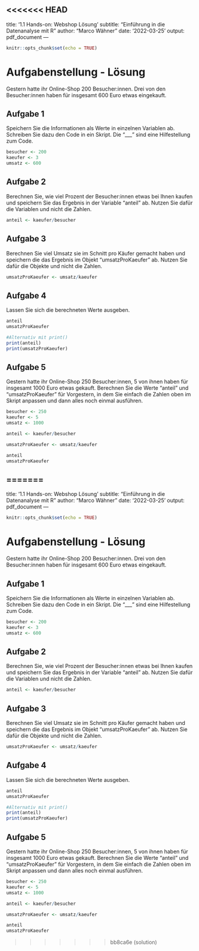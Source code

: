 <<<<<<< HEAD
---
title: '1.1 Hands-on: Webshop Lösung'
subtitle: "Einführung in die Datenanalyse mit R"
author: "Marco Wähner"
date: '2022-03-25'
output: pdf_document
---

```{r setup, include=FALSE}
knitr::opts_chunk$set(echo = TRUE)
```

# Aufgabenstellung - Lösung

Gestern hatte ihr Online-Shop 200 Besucher:innen. Drei von den Besucher:innen haben für insgesamt 600 Euro etwas eingekauft.

## Aufgabe 1 
Speichern Sie die Informationen als Werte in einzelnen Variablen ab. Schreiben Sie dazu den Code in ein Skript. Die "___" sind eine Hilfestellung zum Code.

```{r}
besucher <- 200
kaeufer <- 3
umsatz <- 600
```

## Aufgabe 2
Berechnen Sie, wie viel Prozent der Besucher:innen etwas bei Ihnen kaufen und speichern Sie das Ergebnis in der Variable "anteil" ab. Nutzen Sie dafür die Variablen und nicht die Zahlen. 

```{r}
anteil <- kaeufer/besucher
```

## Aufgabe 3
Berechnen Sie viel Umsatz sie im Schnitt pro Käufer gemacht haben und speichern die das Ergebnis im Objekt "umsatzProKaeufer" ab. Nutzen Sie dafür die Objekte und nicht die Zahlen. 

```{r}
umsatzProKaeufer <- umsatz/kaeufer 
```

## Aufgabe 4
Lassen Sie sich die berechneten Werte ausgeben.

```{r}
anteil
umsatzProKaeufer
```

```{r}
#Alternativ mit print()
print(anteil)
print(umsatzProKaeufer)
```


## Aufgabe 5
Gestern hatte ihr Online-Shop 250 Besucher:innen, 5 von ihnen haben für insgesamt 1000 Euro etwas gekauft. Berechnen Sie die Werte "anteil" und "umsatzProKaeufer" für Vorgestern, in dem Sie einfach die Zahlen oben im Skript anpassen und dann alles noch einmal ausführen. 

```{r}
besucher <- 250
kaeufer <- 5
umsatz <- 1000

anteil <- kaeufer/besucher

umsatzProKaeufer <- umsatz/kaeufer

anteil
umsatzProKaeufer
```

=======
---
title: '1.1 Hands-on: Webshop Lösung'
subtitle: "Einführung in die Datenanalyse mit R"
author: "Marco Wähner"
date: '2022-03-25'
output: pdf_document
---

```r
knitr::opts_chunk$set(echo = TRUE)
```

# Aufgabenstellung - Lösung

Gestern hatte ihr Online-Shop 200 Besucher:innen. Drei von den Besucher:innen haben für insgesamt 600 Euro etwas eingekauft.

## Aufgabe 1 
Speichern Sie die Informationen als Werte in einzelnen Variablen ab. Schreiben Sie dazu den Code in ein Skript. Die "___" sind eine Hilfestellung zum Code.

```r
besucher <- 200
kaeufer <- 3
umsatz <- 600
```

## Aufgabe 2
Berechnen Sie, wie viel Prozent der Besucher:innen etwas bei Ihnen kaufen und speichern Sie das Ergebnis in der Variable "anteil" ab. Nutzen Sie dafür die Variablen und nicht die Zahlen. 

```r
anteil <- kaeufer/besucher
```

## Aufgabe 3
Berechnen Sie viel Umsatz sie im Schnitt pro Käufer gemacht haben und speichern die das Ergebnis im Objekt "umsatzProKaeufer" ab. Nutzen Sie dafür die Objekte und nicht die Zahlen. 

```r
umsatzProKaeufer <- umsatz/kaeufer 
```

## Aufgabe 4
Lassen Sie sich die berechneten Werte ausgeben.

```r
anteil
umsatzProKaeufer
```

```r
#Alternativ mit print()
print(anteil)
print(umsatzProKaeufer)
```


## Aufgabe 5
Gestern hatte ihr Online-Shop 250 Besucher:innen, 5 von ihnen haben für insgesamt 1000 Euro etwas gekauft. Berechnen Sie die Werte "anteil" und "umsatzProKaeufer" für Vorgestern, in dem Sie einfach die Zahlen oben im Skript anpassen und dann alles noch einmal ausführen. 

```r
besucher <- 250
kaeufer <- 5
umsatz <- 1000

anteil <- kaeufer/besucher

umsatzProKaeufer <- umsatz/kaeufer

anteil
umsatzProKaeufer
```

>>>>>>> bb8ca6e (solution)

